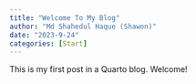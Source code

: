 ```yaml
---
title: "Welcome To My Blog"
author: "Md Shahedul Haque (Shawon)"
date: "2023-9-24"
categories: [Start]
---
```


This is my first post in a Quarto blog. Welcome!
